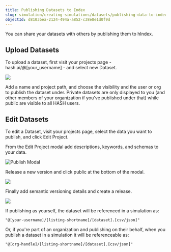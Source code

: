 ```yaml
---
title: Publishing Datasets to Index
slug: simulation/creating-simulations/datasets/publishing-data-to-index
objectId: d8103bea-2124-494a-a852-c38e8e1d0f9d
---
```


You can share your datasets with others by publishing them to hIndex.

## Upload Datasets

To upload a dataset, first visit your projects page - hash.ai/@\[your_username\] - and select new Dataset.

![](https://cdn-us1.hash.ai/site/docs/kapture-2021-06-06-at-21.00.44%20%283%29%20%283%29%20%283%29%20%281%29%20%283%29.gif)

Add a name and project path, and choose the visibility and the user or org to publish the dataset under. Private datasets are only displayed to you \(and other members of your organization if you've published under that\) while public are visible to all HASH users.

## Edit Datasets

To edit a Dataset, visit your projects page, select the data you want to publish, and click Edit Project.

From the Edit Project modal add descriptions, keywords, and schemas to your data.

![Publish Modal](https://cdn-us1.hash.ai/site/docs/screen-shot-2020-05-12-at-1.22.27-pm.png)

Release a new version and click public at the bottom of the modal.

![](https://cdn-us1.hash.ai/site/docs/screenshot-2020-10-30-144523.png)

Finally add semantic versioning details and create a release.

![](https://cdn-us1.hash.ai/site/docs/screenshot-2020-10-30-144826.png)

If publishing as yourself, the dataset will be referenced in a simulation as:

```text
"@[your-username]/[listing-shortname]/[dataset].[csv/json]"
```

Or, if you're part of an organization and publishing on their behalf, when you publish a dataset in a simulation it will be referenceable as:

```text
"@[org-handle]/[listing-shortname]/[dataset].[csv/json]"
```
